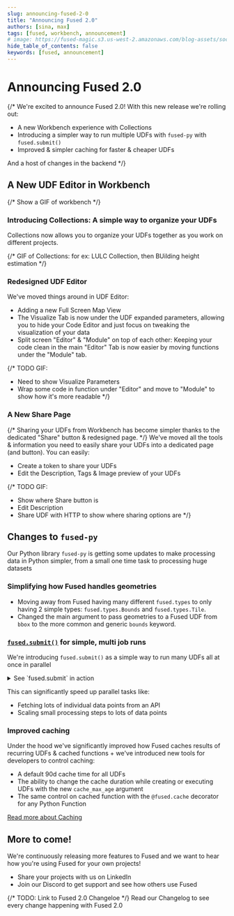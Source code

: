 ```yaml
---
slug: announcing-fused-2-0
title: "Announcing Fused 2.0"
authors: [sina, max]
tags: [fused, workbench, announcement]
# image: https://fused-magic.s3.us-west-2.amazonaws.com/blog-assets/social_jennings2.png
hide_table_of_contents: false
keywords: [fused, announcement]
---
```


# Announcing Fused 2.0

{/* We're excited to announce Fused 2.0! With this new release we're rolling out:

- A new Workbench experience with Collections
- Introducing a simpler way to run multiple UDFs with `fused-py` with `fused.submit()`
- Improved & simpler caching for faster & cheaper UDFs

And a host of changes in the backend */}

## A New UDF Editor in Workbench

{/* Show a GIF of workbench */}

### Introducing Collections: A simple way to organize your UDFs

Collections now allows you to organize your UDFs together as you work on different projects. 

{/* GIF of Collections: for ex: LULC Collection, then BUilding height estimation */}

### Redesigned UDF Editor

We've moved things around in UDF Editor:
- Adding a new Full Screen Map View
- The Visualize Tab is now under the UDF expanded parameters, allowing you to hide your Code Editor and just focus on tweaking the visualization of your data
- Split screen "Editor" & "Module" on top of each other: Keeping your code clean in the main "Editor" Tab is now easier by moving functions under the "Module" tab.

{/* 
TODO GIF:
- Need to show Visualize Parameters
- Wrap some code in function under "Editor" and move to "Module" to show how it's more readable
*/}

### A New Share Page

{/* Sharing your UDFs from Workbench has become simpler thanks to the dedicated "Share" button & redesigned page.  */}
We've moved all the tools & information you need to easily share your UDFs into a dedicated page (and button). You can easily:
- Create a token to share your UDFs 
- Edit the Description, Tags & Image preview of your UDFs

{/* 
TODO GIF: 
- Show where Share button is
- Edit Description
- Share UDF with HTTP to show where sharing options are
 */}

## Changes to `fused-py`

Our Python library `fused-py` is getting some updates to make processing data in Python simpler, from a small one time task to processing huge datasets

### Simplifying how Fused handles geometries

- Moving away from Fused having many different `fused.types` to only having 2 simple types: `fused.types.Bounds` and `fused.types.Tile`. 
- Changed the main argument to pass geometries to a Fused UDF from `bbox` to the more common and generic `bounds` keyword.

### [`fused.submit()`](/core-concepts/run-udfs/run-small-udfs/#running-multiple-jobs-in-parallel) for simple, multi job runs

We're introducing `fused.submit()` as a simple way to run many UDFs all at once in parallel

<details>
<summary>See `fused.submit` in action</summary>

    ```python showLineNumbers
    @fused.udf
    def single_job_udf(val):
        import pandas as pd
        return pd.DataFrame({'val':[val]})
    ```

    Running this UDF 10 times in parallel:

    ```python showLineNumbers
    job_pool = fused.submit(udf, [0,1,2,3,4,5,6,7,8,9])
    ```

    And retrieve all the results:

    ```python showLineNumbers
    processed_df = job_pool.collect_df()
    ```
</details>

This can significantly speed up parallel tasks like:
- Fetching lots of individual data points from an API
- Scaling small processing steps to lots of data points

### Improved caching

Under the hood we've significantly improved how Fused caches results of recurring UDFs & cached functions + we've introduced new tools for developers to control caching:
- A default 90d cache time for all UDFs
- The ability to change the cache duration while creating or executing UDFs with the new `cache_max_age` argument
- The same control on cached function with the `@fused.cache` decorator for any Python Function

[Read more about Caching](/core-concepts/cache/)

## More to come!

We're continuously releasing more features to Fused and we want to hear how you're using Fused for your own projects!
- Share your projects with us on LinkedIn
- Join our Discord to get support and see how others use Fused

{/* TODO: Link to Fused 2.0 Changeloe */}
Read our Changelog to see every change happening with Fused 2.0